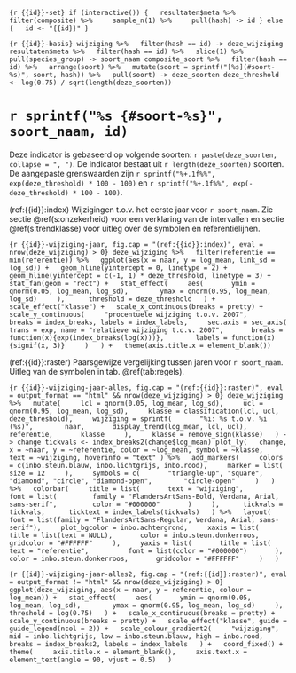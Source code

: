 ```{r {{id}}-set}
if (interactive()) {
  resultaten$meta %>%
    filter(composite) %>%
    sample_n(1) %>%
    pull(hash) -> id
} else {
  id <- "{{id}}"
}
```

```{r {{id}}-basis}
wijziging %>%
  filter(hash == id) -> deze_wijziging
resultaten$meta %>%
  filter(hash == id) %>%
  slice(1) %>%
  pull(species_group) -> soort_naam
composite_soort %>%
  filter(hash == id) %>%
  arrange(soort) %>%
  mutate(soort = sprintf("[%s](#soort-%s)", soort, hash)) %>%
  pull(soort) -> deze_soorten
deze_threshold <- log(0.75) / sqrt(length(deze_soorten))
```

# `r sprintf("%s {#soort-%s}", soort_naam, id)`

Deze indicator is gebaseerd op volgende soorten: `r paste(deze_soorten, collapse = ", ")`.
De indicator bestaat uit `r length(deze_soorten)` soorten.
De aangepaste grenswaarden zijn `r sprintf("%+.1f%%", exp(deze_threshold) * 100 - 100)` en `r sprintf("%+.1f%%", exp(-deze_threshold) * 100 - 100)`.

(ref:{{id}}:index) Wijzigingen t.o.v. het eerste jaar voor `r soort_naam`. Zie sectie \@ref(s:onzekerheid) voor een verklaring van de intervallen en sectie \@ref(s:trendklasse) voor uitleg over de symbolen en referentielijnen.

```{r {{id}}-wijziging-jaar, fig.cap = "(ref:{{id}}:index)", eval = nrow(deze_wijziging) > 0}
deze_wijziging %>%
  filter(referentie == min(referentie)) %>%
  ggplot(aes(x = naar, y = log_mean, link_sd = log_sd)) +
  geom_hline(yintercept = 0, linetype = 2) +
  geom_hline(yintercept = c(-1, 1) * deze_threshold, linetype = 3) +
  stat_fan(geom = "rect") +
  stat_effect(
    aes(
      ymin = qnorm(0.05, log_mean, log_sd), 
      ymax = qnorm(0.95, log_mean, log_sd)
    ), 
    threshold = deze_threshold
  ) +
  scale_effect("klasse") +
  scale_x_continuous(breaks = pretty) +
  scale_y_continuous(
    "procentuele wijziging t.o.v. 2007", 
    breaks = index_breaks, labels = index_labels,
    sec.axis = sec_axis(
      trans = exp, name = "relatieve wijziging t.o.v. 2007",
      breaks = function(x){exp(index_breaks(log(x)))}, 
      labels = function(x){signif(x, 3)}
    )
  ) +
  theme(axis.title.x = element_blank())
```

(ref:{{id}}:raster) Paarsgewijze vergelijking tussen jaren voor `r soort_naam`. Uitleg van de symbolen in tab. \@ref(tab:regels).

```{r {{id}}-wijziging-jaar-alles, fig.cap = "(ref:{{id}}:raster)", eval = output_format == "html" && nrow(deze_wijziging) > 0}
deze_wijziging %>%
  mutate(
    lcl = qnorm(0.05, log_mean, log_sd),
    ucl = qnorm(0.95, log_mean, log_sd),
    klasse = classification(lcl, ucl, deze_threshold),
    wijziging = sprintf(
      "%i: %s t.o.v. %i (%s)", 
      naar,
      display_trend(log_mean, lcl, ucl),
      referentie,
      klasse
    ),
    klasse = remove_sign(klasse)
  ) -> change
tickvals <- index_breaks2(change$log_mean)
plot_ly(
  change,
  x = ~naar, y = ~referentie, color = ~log_mean, symbol = ~klasse, 
  text = ~wijziging, hoverinfo = "text"
) %>%
  add_markers(
    colors = c(inbo.steun.blauw, inbo.lichtgrijs, inbo.rood),
    marker = list(
      size = 12
    ),
    symbols = c(
      "triangle-up", "square", "diamond", "circle", "diamond-open", 
      "circle-open"
    )
  ) %>%
  colorbar(
    title = list(
      text = "wijziging", 
      font = list(
        family = "FlandersArtSans-Bold, Verdana, Arial, sans-serif",
        color = "#000000"
      )
    ), 
    tickvals = tickvals, 
    ticktext = index_labels(tickvals)
  ) %>%
  layout(
    font = list(family = "FlandersArtSans-Regular, Verdana, Arial, sans-serif"),
    plot_bgcolor = inbo.achtergrond,
    xaxis = list(
      title = list(text = NULL),
      color = inbo.steun.donkerroos,
      gridcolor = "#FFFFFF"
    ),
    yaxis = list(
      title = list(
        text = "referentie", 
        font = list(color = "#000000")
      ),
      color = inbo.steun.donkerroos,
      gridcolor = "#FFFFFF"
    )
  )
```

```{r {{id}}-wijziging-jaar-alles2, fig.cap = "(ref:{{id}}:raster)", eval = output_format != "html" && nrow(deze_wijziging) > 0}
ggplot(deze_wijziging, aes(x = naar, y = referentie, colour = log_mean)) +
  stat_effect(
    aes(
      ymin = qnorm(0.05, log_mean, log_sd), 
      ymax = qnorm(0.95, log_mean, log_sd)
    ), 
    threshold = log(0.75)
  ) +
  scale_x_continuous(breaks = pretty) +
  scale_y_continuous(breaks = pretty) +
  scale_effect("klasse", guide = guide_legend(ncol = 2)) +
  scale_colour_gradient2(
    "wijziging", mid = inbo.lichtgrijs, low = inbo.steun.blauw, high = inbo.rood,
    breaks = index_breaks2, labels = index_labels
  ) +
  coord_fixed() +
  theme(
    axis.title.x = element_blank(),
    axis.text.x = element_text(angle = 90, vjust = 0.5)
  )
```
